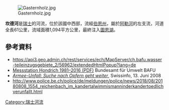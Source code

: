 {{Coord|46.71750|N|7.64388|E|display=title}}

[[Image:Gasternholz.jpg|right]]

'''坎德河'''是[[瑞士|瑞士]]的河流，位於該國中西部，流經[[伯恩州|伯恩州]]，屬於[[阿勒河|阿勒河]]的左支流，河道全長61公里，流域面積1,094平方公里，最終注入[[圖恩湖|圖恩湖]]。

==參考資料==
* https://api3.geo.admin.ch/rest/services/ech/MapServer/ch.bafu.wasser-teileinzugsgebiete_2/56962/extendedHtmlPopup?lang=de {{Wayback|url=https://api3.geo.admin.ch/rest/services/ech/MapServer/ch.bafu.wasser-teileinzugsgebiete_2/56962/extendedHtmlPopup?lang=de |date=20170812213826 }}
* [http://www.hydrodaten.admin.ch/lhg/sdi/jahrestabellen/2469Q_16.pdf Messstation Hondrich 1981–2016 (PDF)] {{Wayback|url=http://www.hydrodaten.admin.ch/lhg/sdi/jahrestabellen/2469Q_16.pdf |date=20190526111841 }} Bundesamt für Umwelt BAFU
* [http://www.swissinfo.org/ger/news/gesellschaft/Armee_Unfall_Suche_nach_Opfern_geht_weiter.html?siteSect=601&sid=9211356 ''Armee-Unfall: Suche nach Opfern geht weiter'']{{Dead link}}, Swissinfo, 13. Juni 2008
* http://www.police.be.ch/police/de/meldungen/police/news/2018/08/20180808_1554_reichenbach_im_kandertalwimmismanninderkandertoedlichverunfallt.html {{Wayback|url=http://www.police.be.ch/police/de/meldungen/police/news/2018/08/20180808_1554_reichenbach_im_kandertalwimmismanninderkandertoedlichverunfallt.html |date=20180810144336 }}

{{Switzerland-geo-stub}}
[[Category:瑞士河流|Category:瑞士河流]]